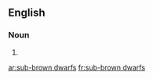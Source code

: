 ==English==

===Noun===
{{head|en|plural|head=[[sub-]][[brown]] [[dwarfs]]}}

# {{plural of|sub-brown dwarf|lang=en|nocat=1}}

[[ar:sub-brown dwarfs]]
[[fr:sub-brown dwarfs]]